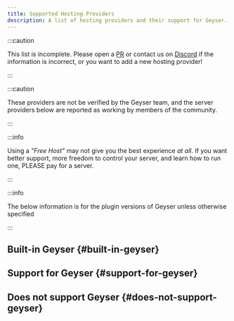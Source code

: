 ```yaml
---
title: Supported Hosting Providers
description: A list of hosting providers and their support for Geyser.
---
```



:::caution

This list is incomplete. Please open a [PR](https://github.com/GeyserMC/GeyserWebsite/pulls) or contact us on [Discord](https://discord.gg/geysermc) if the information is incorrect, or you want to add a new hosting provider!

:::

:::caution

These providers are not be verified by the Geyser team, and the server providers below are reported as working by members of the community.

:::

:::info

Using a <i>"Free Host"</i> may not give you the best experience <i>at all</i>. If you want better support, more freedom to control your server, and learn how to run one, PLEASE pay for a server.

:::

:::info

The below information is for the plugin versions of Geyser unless otherwise specified

:::

## Built-in Geyser {#built-in-geyser}

<Provider type="built_in" />

## Support for Geyser {#support-for-geyser}

<Provider type="support" />

## Does not support Geyser {#does-not-support-geyser}

<Provider type="no_support" />

